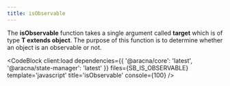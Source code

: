 ```yaml
---
title: isObservable
---
```



The **isObservable** function takes a single argument called **target** which is of type **T extends object**. The purpose of this function is to determine whether an object is an observable or not.

<CodeBlock
  client:load
  dependencies={{ '@aracna/core': 'latest', '@aracna/state-manager': 'latest' }}
  files={SB_IS_OBSERVABLE}
  template='javascript'
  title='isObservable'
  console={100}
/>
